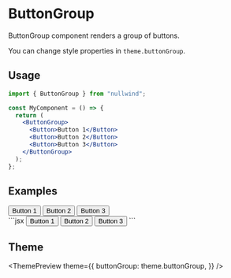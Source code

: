 

<Meta title="ButtonGroup" description="ButtonGroup component renders a group of buttons" />

# ButtonGroup

ButtonGroup component renders a group of buttons.

You can change style properties in `theme.buttonGroup`.

## Usage

```jsx
import { ButtonGroup } from "nullwind";

const MyComponent = () => {
  return (
    <ButtonGroup>
      <Button>Button 1</Button>
      <Button>Button 2</Button>
      <Button>Button 3</Button>
    </ButtonGroup>
  );
};
```

## Examples

<Playground>
  <Playground.Preview>
    <div class="flex justify-center">
      <ButtonGroup>
        <Button color="secondary">Button 1</Button>
        <Button color="secondary">Button 2</Button>
        <Button color="secondary">Button 3</Button>
      </ButtonGroup>
    </div>
  </Playground.Preview>
  <Playground.Code>
    ```jsx
    <ButtonGroup>
      <Button color="secondary">Button 1</Button>
      <Button color="secondary">Button 2</Button>
      <Button color="secondary">Button 3</Button>
    </ButtonGroup>
    ```
  </Playground.Code>
</Playground>

## Theme

<ThemePreview
  theme={{
    buttonGroup: theme.buttonGroup,
  }}
/>
